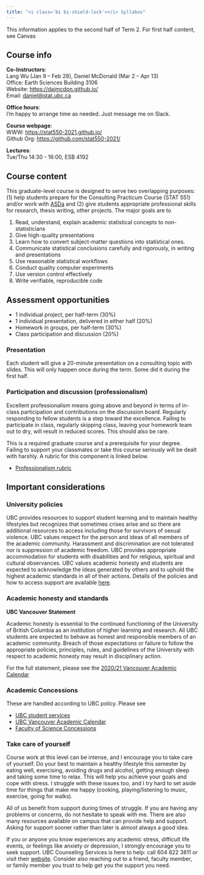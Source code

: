 ```yaml
---
title: "<i class='bi bi-shield-lock'></i> Syllabus"
---
```


::: {.callout-important}
This information applies to the second half of Term 2. For first half content, see Canvas
:::

## Course info

**Co-Instructors**:\
Lang Wu (Jan 9 – Feb 28), Daniel McDonald (Mar 2 – Apr 13)\
Office: Earth Sciences Building 3106\
Website: <https://dajmcdon.github.io/>\
Email: [daniel\@stat.ubc.ca](mailto:daniel@stat.ubc.ca){.email}

**Office hours**:\
I'm happy to arrange time as needed. Just message me on Slack.

**Course webpage**:\
WWW: <https://stat550-2021.github.io/>\
Github Org: <https://github.com/stat550-2021/>

**Lectures**:\
Tue/Thu 14:30 - 16:00, ESB 4192

## Course content

This graduate-level course is designed to serve two overlapping purposes: (1) help students prepare for the Consulting Practicum Course (STAT 551) and/or work with [ASDa](https://asda.stat.ubc.ca) and (2) give students appropriate professional skills for research, thesis writing, other projects. The major goals are to

1.  Read, understand, explain academic statistical concepts to non-statisticians
2.  Give high-quality presentations
3.  Learn how to convert subject-matter questions into statistical ones.
4.  Communicate statistical conclusions carefully and rigorously, in writing and presentations
5.  Use reasonable statistical workflows
6.  Conduct quality computer experiments
7.  Use version control effectively
8.  Write verifiable, reproducible code

## Assessment opportunities

-   1 individual project, per half-term (30%)
-   1 individual presentation, delivered in either half (20%)
-   Homework in groups, per half-term (30%)
-   Class participation and discussion (20%)

### Presentation

Each student will give a 20-minute presentation on a consulting topic with slides. This will only happen once during the term. Some did it during the first half.


### Participation and discussion (professionalism)

Excellent professionalism means going above and beyond in terms of in-class participation and contributions on the discussion board. Regularly responding to fellow students is a step toward the excellence. Failing to participate in class, regularly skipping class, leaving your homework team out to dry, will result in reduced scores. This should also be rare.

This is a required graduate course and a prerequisite for your degree. Failing to support your classmates or take this course seriously will be dealt with harshly. A rubric for this component is linked below.

-   [Professionalism rubric]()

## Important considerations

### University policies

UBC provides resources to support student learning and to maintain healthy lifestyles but recognizes that sometimes crises arise and so there are additional resources to access including those for survivors of sexual violence. UBC values respect for the person and ideas of all members of the academic community. Harassment and discrimination are not tolerated nor is suppression of academic freedom. UBC provides appropriate accommodation for students with disabilities and for religious, spiritual and cultural observances. UBC values academic honesty and students are expected to acknowledge the ideas generated by others and to uphold the highest academic standards in all of their actions. Details of the policies and how to access support are available [here](http://senate.ubc.ca/policies-resources-support-student-success).

### Academic honesty and standards

**UBC Vancouver Statement**

Academic honesty is essential to the continued functioning of the University of British Columbia as an institution of higher learning and research. All UBC students are expected to behave as honest and responsible members of an academic community. Breach of those expectations or failure to follow the appropriate policies, principles, rules, and guidelines of the University with respect to academic honesty may result in disciplinary action.

For the full statement, please see the [2020/21 Vancouver Academic Calendar](http://www.calendar.ubc.ca/vancouver/index.cfm?tree=3,286,0,0#15620)

### Academic Concessions

These are handled according to UBC policy. Please see

* [UBC student services](https://students.ubc.ca/enrolment/academic-learning-resources/academic-concessions) 
* [UBC Vancouver Academic Calendar](http://www.calendar.ubc.ca/vancouver/index.cfm?tree=3,0,0,0) 
* [Faculty of Science Concessions](https://science.ubc.ca/students/advising/concession)

### Take care of yourself

Course work at this level can be intense, and I encourage you to take care of yourself. Do your best to maintain a healthy lifestyle this semester by eating well, exercising, avoiding drugs and alcohol, getting enough sleep and taking some time to relax. This will help you achieve your goals and cope with stress. I struggle with these issues too, and I try hard to set aside time for things that make me happy (cooking, playing/listening to music, exercise, going for walks).

All of us benefit from support during times of struggle. If you are having any problems or concerns, do not hesitate to speak with me. There are also many resources available on campus that can provide help and support. Asking for support sooner rather than later is almost always a good idea.

If you or anyone you know experiences any academic stress, difficult life events, or feelings like anxiety or depression, I strongly encourage you to seek support. UBC Counseling Services is here to help: call 604 822 3811 or visit their [website](https://students.ubc.ca/health/counselling-services). Consider also reaching out to a friend, faculty member, or family member you trust to help get you the support you need.
